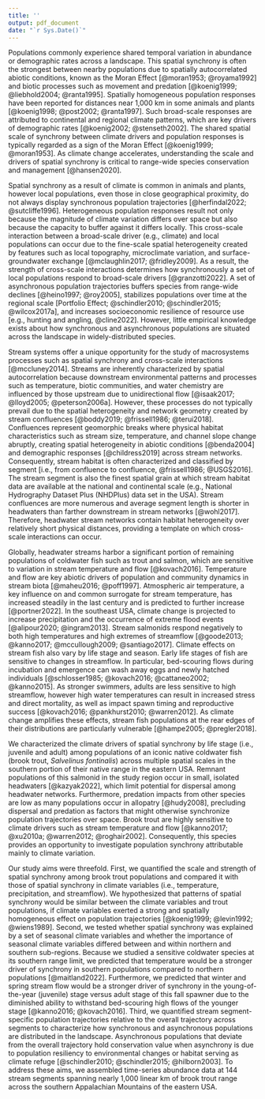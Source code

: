 ```yaml
---
title: ''
output: pdf_document
date: "`r Sys.Date()`"
---
```


Populations commonly experience shared temporal variation in abundance or demographic rates across a landscape. This spatial synchrony is often the strongest between nearby populations due to spatially autocorrelated abiotic conditions, known as the Moran Effect [@moran1953; @royama1992] and biotic processes such as movement and predation [@koenig1999; @liebhold2004; @ranta1995]. Spatially homogeneous population responses have been reported for distances near 1,000 km in some animals and plants [@koenig1998; @post2002; @ranta1997]. Such broad-scale responses are attributed to continental and regional climate patterns, which are key drivers of demographic rates [@koenig2002; @stenseth2002]. The shared spatial scale of synchrony between climate drivers and population responses is typically regarded as a sign of the Moran Effect [@koenig1999; @moran1953]. As climate change accelerates, understanding the scale and drivers of spatial synchrony is critical to range-wide species conservation and management [@hansen2020].

Spatial synchrony as a result of climate is common in animals and plants, however local populations, even those in close geographical proximity, do not always display synchronous population trajectories [@herfindal2022; @sutcliffe1996]. Heterogeneous population responses result not only because the magnitude of climate variation differs over space but also because the capacity to buffer against it differs locally. This cross-scale interaction between a broad-scale driver (e.g., climate) and local populations can occur due to the fine-scale spatial heterogeneity created by features such as local topography, microclimate variation, and surface-groundwater exchange [@mclaughlin2017; @fridley2009]. As a result, the strength of cross-scale interactions determines how synchronously a set of local populations respond to broad-scale drivers [@granzotti2022]. A set of asynchronous population trajectories buffers species from range-wide declines [@heino1997; @roy2005], stabilizes populations over time at the regional scale [Portfolio Effect; @schindler2010; @schindler2015; @wilcox2017a], and increases socioeconomic resilience of resource use [e.g., hunting and angling, @cline2022]. However, little empirical knowledge exists about how synchronous and asynchronous populations are situated across the landscape in widely-distributed species.

Stream systems offer a unique opportunity for the study of macrosystems processes such as spatial synchrony and cross-scale interactions [@mccluney2014]. Streams are inherently characterized by spatial autocorrelation because downstream environmental patterns and processes such as temperature, biotic communities, and water chemistry are influenced by those upstream due to unidirectional flow [@isaak2017; @lloyd2005; @peterson2006a]. However, these processes do not typically prevail due to the spatial heterogeneity and network geometry created by stream confluences [@boddy2019; @frissell1986; @terui2018]. Confluences represent geomorphic breaks where physical habitat characteristics such as stream size, temperature, and channel slope change abruptly, creating spatial heterogeneity in abiotic conditions [@benda2004] and demographic responses [@childress2019] across stream networks. Consequently, stream habitat is often characterized and classified by segment [i.e., from confluence to confluence, @frissell1986; @USGS2016]. The stream segment is also the finest spatial grain at which stream habitat data are available at the national and continental scale (e.g., National Hydrography Dataset Plus (NHDPlus) data set in the USA). Stream confluences are more numerous and average segment length is shorter in headwaters than farther downstream in stream networks [@wohl2017]. Therefore, headwater stream networks contain habitat heterogeneity over relatively short physical distances, providing a template on which cross-scale interactions can occur.

Globally, headwater streams harbor a significant portion of remaining populations of coldwater fish such as trout and salmon, which are sensitive to variation in stream temperature and flow [@kovach2016]. Temperature and flow are key abiotic drivers of population and community dynamics in stream biota [@maheu2016; @poff1997]. Atmospheric air temperature, a key influence on and common surrogate for stream temperature, has increased steadily in the last century and is predicted to further increase [@portner2022]. In the southeast USA, climate change is projected to increase precipitation and the occurrence of extreme flood events [@alipour2020; @ingram2013]. Stream salmonids respond negatively to both high temperatures and high extremes of streamflow [@goode2013; @kanno2017; @mccullough2009; @santiago2017]. Climate effects on stream fish also vary by life stage and season. Early life stages of fish are sensitive to changes in streamflow. In particular, bed-scouring flows during incubation and emergence can wash away eggs and newly hatched individuals [@schlosser1985; @kovach2016; @cattaneo2002; @kanno2015]. As stronger swimmers, adults are less sensitive to high streamflow, however high water temperatures can result in increased stress and direct mortality, as well as impact spawn timing and reproductive success [@kovach2016; @pankhurst2010; @warren2012]. As climate change amplifies these effects, stream fish populations at the rear edges of their distributions are particularly vulnerable [@hampe2005; @pregler2018].

We characterized the climate drivers of spatial synchrony by life stage (i.e., juvenile and adult) among populations of an iconic native coldwater fish (brook trout, *Salvelinus fontinalis*) across multiple spatial scales in the southern portion of their native range in the eastern USA. Remnant populations of this salmonid in the study region occur in small, isolated headwaters [@kazyak2022], which limit potential for dispersal among headwater networks. Furthermore, predation impacts from other species are low as many populations occur in allopatry [@hudy2008], precluding dispersal and predation as factors that might otherwise synchronize population trajectories over space. Brook trout are highly sensitive to climate drivers such as stream temperature and flow [@kanno2017; @xu2010a; @warren2012; @roghair2002]. Consequently, this species provides an opportunity to investigate population synchrony attributable mainly to climate variation. 

Our study aims were threefold. First, we quantified the scale and strength of spatial synchrony among brook trout populations and compared it with those of spatial synchrony in climate variables (i.e., temperature, precipitation, and streamflow). We hypothesized that patterns of spatial synchrony would be similar between the climate variables and trout populations, if climate variables exerted a strong and spatially homogeneous effect on population trajectories [@koenig1999; @levin1992; @wiens1989]. Second, we tested whether spatial synchrony was explained by a set of seasonal climate variables and whether the importance of seasonal climate variables differed between and within northern and southern sub-regions. Because we studied a sensitive coldwater species at its southern range limit, we predicted that temperature would be a stronger driver of synchrony in southern populations compared to northern populations [@maitland2022]. Furthermore, we predicted that winter and spring stream flow would be a stronger driver of synchrony in the young-of-the-year (juvenile) stage versus adult stage of this fall spawner due to the diminished ability to withstand bed-scouring high flows of the younger stage [@kanno2016; @kovach2016]. Third, we quantified stream segment-specific population trajectories relative to the overall trajectory across segments to characterize how synchronous and asynchronous populations are distributed in the landscape. Asynchronous populations that deviate from the overall trajectory hold conservation value when asynchrony is due to population resiliency to environmental changes or habitat serving as climate refuge [@schindler2010; @schindler2015; @hilborn2003]. To address these aims, we assembled time-series abundance data at 144 stream segments spanning nearly 1,000 linear km of brook trout range across the southern Appalachian Mountains of the eastern USA.